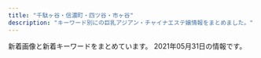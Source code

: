 ```yaml
---
title: "千駄ヶ谷・信濃町・四ツ谷・市ヶ谷"
description: "キーワード別にの巨乳アジアン・チャイナエステ嬢情報をまとめました。"
---
```


新着画像と新着キーワードをまとめています。
2021年05月31日の情報です。

<DmmAffiliateIns />
<KeywordTable
  shops={
    [
    {
        "name": "\u5149\u540d",
        "url": "http://aqua.jpn.cm/",
        "img_links": [],
        "station": "\u56db\u8c37\u4e09\u4e01\u76ee\u99c52\u756a\u51fa\u53e3",
        "keywords": {}
    },
    {
        "url": "http://e-yotsuya.net/",
        "station": "JR\u56db\u30c4\u8c37\u99c5\u8d64\u5742\u53e3",
        "img_links": [
            "http://e-yotsuya.net/images/mobile.png",
            "http://e-yotsuya.net/images/news-tit1.jpg",
            "http://e-yotsuya.net/images/tite-staff1.jpg",
            "http://e-yotsuya.net/images/g1.jpg",
            "http://e-yotsuya.net/images/news-tit.png",
            "http://e-yotsuya.net/images/g7.jpg",
            "http://e-yotsuya.net/images/g8.jpg",
            "http://e-yotsuya.net/images/g5.jpg",
            "http://e-yotsuya.net/images/g9.jpg",
            "http://e-yotsuya.net/images/g3.jpg",
            "http://e-yotsuya.net/images/baner.jpg",
            "http://e-yotsuya.net/images/g6.jpg",
            "http://e-yotsuya.net/images/g4.jpg",
            "http://e-yotsuya.net/images/tite-staff.jpg",
            "http://e-yotsuya.net/images/top2.png",
            "http://e-yotsuya.net/images/top.jpg",
            "http://e-yotsuya.net/images/room.jpg",
            "http://e-yotsuya.net/images/g2.jpg",
            "http://e-yotsuya.net/images/baner2.jpg"
        ],
        "name": "\u30b9\u30de\u30a4\u30eb",
        "keywords": {
            "C": 14
        }
    },
    {
        "img_links": [
            "https://juno-esthe.tokyo/wp-content/uploads/2021/02/78621tiramisu.jpg",
            "https://juno-esthe.tokyo/wp-content/uploads/2021/03/1tiramisu.jpg",
            "https://juno-esthe.tokyo/wp-content/uploads/2021/03/4567tiramisu.jpg",
            "https://juno-esthe.tokyo/wp-content/themes/este/img/1.jpg",
            "https://juno-esthe.tokyo/wp-content/themes/este/img/3.jpg",
            "https://juno-esthe.tokyo/wp-content/themes/este/img/top-img04.png",
            "https://juno-esthe.tokyo/wp-content/themes/este/img/tel_header.png",
            "https://juno-esthe.tokyo/wp-content/themes/este/img/top-img02.png",
            "https://juno-esthe.tokyo/wp-content/uploads/2021/04/87612tiramisu.jpg",
            "https://juno-esthe.tokyo/wp-content/uploads/2021/02/3121tiramisu.jpg",
            "https://juno-esthe.tokyo/wp-content/uploads/2021/02/3456utiramisu.jpg",
            "https://juno-esthe.tokyo/wp-content/themes/este/img/4.jpg",
            "https://juno-esthe.tokyo/wp-content/uploads/2021/02/90876satiramisu.jpg",
            "https://juno-esthe.tokyo/wp-content/uploads/2021/03/31tiramisu.jpg",
            "https://juno-esthe.tokyo/wp-content/uploads/2021/02/567tiramisu.jpg",
            "https://juno-esthe.tokyo/wp-content/themes/este/img/top-img01.png",
            "https://juno-esthe.tokyo/wp-content/themes/este/img/call.png",
            "https://juno-esthe.tokyo/wp-content/themes/este/img/top-img05.png",
            "https://juno-esthe.tokyo/wp-content/themes/este/img/2.jpg",
            "https://juno-esthe.tokyo/wp-content/uploads/2021/02/1tiramisu-1.jpg",
            "https://juno-esthe.tokyo/wp-content/uploads/2021/02/12345678tiramisu.jpg",
            "https://juno-esthe.tokyo/wp-content/themes/este/img/tel_footer.png",
            "https://juno-esthe.tokyo/wp-content/uploads/2021/04/8971tiramisu.jpg",
            "https://juno-esthe.tokyo/wp-content/uploads/2021/02/8estrdyfugi.jpg",
            "https://juno-esthe.tokyo/wp-content/uploads/2021/02/876251tiramisu.jpg",
            "https://juno-esthe.tokyo/wp-content/themes/este/img/top-img03.png",
            "https://juno-esthe.tokyo/wp-content/uploads/2021/04/89762517tiramisu.jpg"
        ],
        "keywords": {
            "C": 27,
            "\u30bb\u30af\u30b7\u30fc": 2,
            "D": 15,
            "E": 3
        },
        "station": "\u56db\u30c4\u8c37\u99c52\u756a\u53e3",
        "url": "https://juno-esthe.tokyo/",
        "name": "\u30c6\u30a3\u30e9\u30df\u30b9"
    },
    {
        "station": "\u56db\u8c37\u4e09\u4e01\u76ee\u99c52\u756a\u53e3",
        "url": "http://l-rlx.com/",
        "keywords": {
            "84": 2,
            "D": 6,
            "C": 17,
            "88": 2,
            "85": 4,
            "86": 4,
            "95": 2,
            "87": 4
        },
        "img_links": [
            "http://l-rlx.com/girl/01.jpg",
            "http://l-rlx.com/s/uploads/05.jpg",
            "http://l-rlx.com/girl/02.jpg",
            "http://l-rlx.com/s/images/service_03.png",
            "http://l-rlx.com/s/images/service_07.png",
            "http://l-rlx.com/images/index_16.jpg",
            "http://l-rlx.com/images/index_07.jpg",
            "http://l-rlx.com/s/image/nav_topics.png",
            "http://l-rlx.com/images/index_14.jpg",
            "http://l-rlx.com/images/index_12.jpg",
            "http://l-rlx.com/images/03.jpg",
            "http://l-rlx.com/girl/03.jpg",
            "http://l-rlx.com/s/image/nav_manga.png",
            "http://l-rlx.com/s/images/slider/prev.png",
            "http://l-rlx.com/s/images/slider/next.png",
            "http://l-rlx.com/s/images/pc.png",
            "http://l-rlx.com/s/images/top_2.jpg",
            "http://l-rlx.com/images/02.jpg",
            "http://l-rlx.com/images/info_09.jpg",
            "http://l-rlx.com/girl/05.jpg",
            "http://l-rlx.com/girl/09.jpg",
            "http://l-rlx.com/images/index_21.jpg",
            "http://l-rlx.com/s/images/service_01.png",
            "http://l-rlx.com/s/images/t2.jpg",
            "http://l-rlx.com/s/images/okubokomachi.jpg",
            "http://l-rlx.com/images/01.jpg",
            "http://l-rlx.com/images/index_20.jpg",
            "http://l-rlx.com/s/uploads/09.jpg",
            "http://l-rlx.com/images/index_06.jpg",
            "http://l-rlx.com/s/image/nav_hotel.png",
            "http://l-rlx.com/s/images/slider/2.jpg",
            "http://l-rlx.com/images/index_03.jpg",
            "http://l-rlx.com/images/staff_09.jpg",
            "http://l-rlx.com/images/index_01.jpg",
            "http://l-rlx.com/images/index_05.jpg",
            "http://l-rlx.com/s/uploads/04.jpg",
            "http://l-rlx.com/images/sub_09.jpg",
            "http://l-rlx.com/s/uploads/07.jpg",
            "http://l-rlx.com/images/index_17.jpg",
            "http://l-rlx.com/girl/07.jpg",
            "http://l-rlx.com/s/uploads/06.jpg",
            "http://l-rlx.com/s/image/nav_sys.png",
            "http://l-rlx.com/s/uploads/010.jpg",
            "http://l-rlx.com/s/uploads/02.jpg",
            "http://l-rlx.com/images/info.jpg",
            "http://l-rlx.com/s/images/t4.jpg",
            "http://l-rlx.com/images/index_02.jpg",
            "http://l-rlx.com/s/image/nav_cast.png",
            "http://l-rlx.com/images/index_04.jpg",
            "http://l-rlx.com/images/rec_09.jpg",
            "http://l-rlx.com/images/rec.jpg",
            "http://l-rlx.com/s/images/slider/3.jpg",
            "http://l-rlx.com/s/images/t3.jpg",
            "http://l-rlx.com/s/uploads/08.jpg",
            "http://l-rlx.com/s/image/nav_top.png",
            "http://l-rlx.com/s/uploads/01.jpg",
            "http://l-rlx.com/girl/08.jpg",
            "http://l-rlx.com/s/images/tel.png",
            "http://l-rlx.com/s/images/t1.jpg",
            "http://l-rlx.com/girl/00.jpg",
            "http://l-rlx.com/girl/04.jpg",
            "http://l-rlx.com/s/images/iphone.png",
            "http://l-rlx.com/s/uploads/03.jpg",
            "http://l-rlx.com/s/images/slider/1.jpg"
        ],
        "name": "\u30aa\u30fc\u30ed\u30e9"
    },
    {
        "name": "1819\uff5e\u7d46",
        "keywords": {
            "C": 12,
            "85": 4,
            "D": 5,
            "86": 2,
            "84": 2
        },
        "img_links": [
            "http://1819-kizuna.work/img/st24.jpg",
            "http://1819-kizuna.work/img/botton.jpg",
            "http://1819-kizuna.work/img/1F339.png",
            "http://1819-kizuna.work/img/1F353.png",
            "http://1819-kizuna.work/i/img/st30.jpg",
            "http://1819-kizuna.work/img/s25.jpg",
            "http://1819-kizuna.work/img/1F60A.png",
            "http://1819-kizuna.work/img/fla.jpg",
            "http://1819-kizuna.work/i/img/s2.jpg",
            "http://1819-kizuna.work/img/s32.jpg",
            "http://1819-kizuna.work/img/s30.jpg",
            "http://1819-kizuna.work/i/img/st033.jpg",
            "http://1819-kizuna.work/img/st032.jpg",
            "http://1819-kizuna.work/img/jk.jpg",
            "http://1819-kizuna.work/i/img/st032.jpg",
            "http://1819-kizuna.work/i/img/r4.jpg",
            "http://1819-kizuna.work/img/st030.jpg",
            "http://1819-kizuna.work/img/1F33C.png",
            "http://1819-kizuna.work/img/st033.jpg",
            "http://1819-kizuna.work/img/st25.jpg",
            "http://1819-kizuna.work/i/img/st32.jpg",
            "http://1819-kizuna.work/img/st30.jpg",
            "http://1819-kizuna.work/i/img/r3.jpg",
            "http://1819-kizuna.work/i/img/st33.jpg",
            "http://1819-kizuna.work/i/img/st024.jpg",
            "http://1819-kizuna.work/i/img/r2.jpg",
            "http://1819-kizuna.work/i/img/s4.jpg",
            "http://1819-kizuna.work/img/mo.png",
            "http://1819-kizuna.work/img/1F351.png",
            "http://1819-kizuna.work/img/s24.jpg",
            "http://1819-kizuna.work/img/s33.jpg",
            "http://1819-kizuna.work/img/st024.jpg",
            "http://1819-kizuna.work/i/img/s3.jpg",
            "http://1819-kizuna.work/i/img/st25.jpg",
            "http://1819-kizuna.work/i/img/st24.jpg",
            "http://1819-kizuna.work/i/img/jk.jpg",
            "http://1819-kizuna.work/i/img/st030.jpg",
            "http://1819-kizuna.work/i/img/s5.jpg",
            "http://1819-kizuna.work/img/skr.png",
            "http://1819-kizuna.work/i/img/skr.png",
            "http://1819-kizuna.work/i/img/s1.jpg",
            "http://1819-kizuna.work/img/bottom.jpg",
            "http://1819-kizuna.work/img/st32.jpg",
            "http://1819-kizuna.work/img/1F431.png",
            "http://1819-kizuna.work/i/img/s6.jpg",
            "http://1819-kizuna.work/img/st33.jpg",
            "http://1819-kizuna.work/i/img/r1.jpg"
        ],
        "url": "http://1819-kizuna.work/",
        "station": "\u56db\u8c37\u4e09\u4e01\u76ee\u99c53\u756a\u51fa\u53e3"
    },
    {
        "url": "http://xn--vckg5a9gug.in.net/",
        "name": "Moon",
        "station": "\u9eb9\u753a\u99c51\u756a\u51fa\u53e3",
        "img_links": [
            "http://xn--vckg5a9gug.in.net/images/top.jpg",
            "http://xn--vckg5a9gug.in.net/images/tit3.jpg",
            "http://xn--vckg5a9gug.in.net/images/cg01.jpg",
            "http://xn--vckg5a9gug.in.net/images/tit1.jpg",
            "http://xn--vckg5a9gug.in.net/images/tit2.jpg",
            "http://xn--vckg5a9gug.in.net/images/cg03.jpg",
            "http://xn--vckg5a9gug.in.net/images/sys.jpg",
            "http://xn--vckg5a9gug.in.net/images/fbf.jpg",
            "http://xn--vckg5a9gug.in.net/images/tit4.jpg",
            "http://xn--vckg5a9gug.in.net/images/fla.jpg",
            "http://xn--vckg5a9gug.in.net/images/tit5.jpg",
            "http://xn--vckg5a9gug.in.net/images/cg02.jpg",
            "http://xn--vckg5a9gug.in.net/link/menlog.jpg",
            "http://xn--vckg5a9gug.in.net/images/no.png",
            "http://xn--vckg5a9gug.in.net/images/cg04.jpg",
            "http://xn--vckg5a9gug.in.net/images/fbt.jpg"
        ],
        "keywords": {
            "D": 4,
            "85": 1,
            "86": 3
        }
    },
    {
        "img_links": [
            "http://lakulaku.info/img/5-3.jpg",
            "http://lakulaku.info/images/staff/nena.jpg",
            "http://lakulaku.info/images/titestaff.png",
            "http://lakulaku.info/images/staff/sizuka.jpg",
            "http://lakulaku.info/images/staff/mari.jpg",
            "http://lakulaku.info/images/mobile.png",
            "http://lakulaku.info/images/newtit.png",
            "http://lakulaku.info/images/staff/momo.jpg",
            "http://lakulaku.info/img/s06.jpg",
            "http://lakulaku.info/images/staff/ai.jpg",
            "http://lakulaku.info/images/top.jpg",
            "http://lakulaku.info/images/staff/rina.jpg",
            "http://lakulaku.info/img/5-2.jpg",
            "http://lakulaku.info/images/staff/5-4.jpg",
            "http://lakulaku.info/images/staff/5-1.jpg",
            "http://lakulaku.info/img/5-4.jpg",
            "http://lakulaku.info/images/staff/5-5.jpg",
            "http://lakulaku.info/images/staff/5-3.jpg",
            "http://lakulaku.info/images/staff/yumi.jpg",
            "http://lakulaku.info/images/staff/5-2.jpg",
            "http://lakulaku.info/img/5-5.jpg",
            "http://lakulaku.info/images/staff/s06.jpg",
            "http://lakulaku.info/swf/baner.jpg",
            "http://lakulaku.info/img/5-1.jpg",
            "http://lakulaku.info/img/rina.jpg",
            "http://lakulaku.info/images/staff/ai-a.jpg"
        ],
        "keywords": {},
        "name": "\u767e\u5408",
        "url": "http://lakulaku.info/",
        "station": "\u56db\u8c37\u4e09\u4e01\u76ee\u99c52\u756a"
    },
    {
        "station": "\u56db\u8c37\u4e09\u4e01\u76ee\u99c52\u756a\u51fa\u53e3",
        "img_links": [],
        "url": "http://bimajo.ies.fun/",
        "keywords": {},
        "name": "\u7652\u3057\u306e\u5c4b"
    },
    {
        "station": "\u56db\u8c37\u4e09\u4e01\u76ee\u99c52\u756a",
        "img_links": [
            "https://tanpopo.tyo.cm/images/pagetop.png",
            "https://tanpopo.tyo.cm/photos/sites/43/2021/05/202105270627598.jpg",
            "https://tanpopo.tyo.cm/images/service3.jpg",
            "https://tanpopo.tyo.cm/photos/sites/43/2021/05/2021052706265811.jpg",
            "https://tanpopo.tyo.cm/images/sp_img_teaser.jpg",
            "https://tanpopo.tyo.cm/photos/sites/43/2021/05/2021052706184275.jpg",
            "https://tanpopo.tyo.cm/photos/sites/43/2021/04/2021041907342674.jpg",
            "https://tanpopo.tyo.cm/photos/sites/43/2021/05/2021052706195377.jpg",
            "https://tanpopo.tyo.cm/images/service4.jpg",
            "https://tanpopo.tyo.cm/photos/sites/43/2021/05/2021052706264932.jpg",
            "https://tanpopo.tyo.cm/images/img_teaser.jpg",
            "https://tanpopo.tyo.cm/images/sp_mainimg.jpg",
            "https://tanpopo.tyo.cm/photos/sites/43/2021/05/2021052706273311.jpg",
            "https://tanpopo.tyo.cm/photos/sites/43/2021/05/2021052706272553.jpg",
            "https://tanpopo.tyo.cm/images/service2.jpg",
            "https://tanpopo.tyo.cm/photos/sites/43/2021/05/2021052706172719.jpg",
            "https://tanpopo.tyo.cm/photos/sites/43/2021/04/2021041907343346.jpg",
            "https://tanpopo.tyo.cm/images/service1.jpg",
            "https://tanpopo.tyo.cm/photos/sites/43/2021/05/2021052706181913.jpg",
            "https://tanpopo.tyo.cm/images/mainimg.jpg"
        ],
        "keywords": {
            "E": 4,
            "85": 16,
            "C": 17,
            "D": 24,
            "F": 4,
            "86": 8,
            "87": 8
        },
        "url": "https://tanpopo.tyo.cm/",
        "name": "\u305f\u3093\u307d\u307d"
    },
    {
        "keywords": {},
        "img_links": [
            "http://e-rosa.net/images/te1.jpg",
            "http://e-rosa.net/images/pagetop.png",
            "http://e-rosa.net/images/rina0.jpg",
            "http://e-rosa.net/images/te3.jpg",
            "http://e-rosa.net/images/ha.jpg",
            "http://e-rosa.net/images/tite-link.png",
            "http://e-rosa.net/images/003.jpg",
            "http://e-rosa.net/images/nei_03.png",
            "http://e-rosa.net/images/ayaka.jpg",
            "http://e-rosa.net/images/sejutu6.jpg",
            "http://e-rosa.net/images/sejutu2.jpg",
            "http://e-rosa.net/images/g13.jpg",
            "http://e-rosa.net/images/girl_top.png",
            "http://e-rosa.net/images/aya2.jpg",
            "http://e-rosa.net/images/yuyi.jpg",
            "http://e-rosa.net/images/girl_03.png",
            "http://e-rosa.net/images/rina1.jpg",
            "http://e-rosa.net/images/risa.jpg",
            "http://e-rosa.net/images/tite-magazine.png",
            "http://e-rosa.net/images/mimi.jpg",
            "http://e-rosa.net/images/misa1.jpg",
            "http://e-rosa.net/images/sejutu5.jpg",
            "http://e-rosa.net/images/mio.jpg",
            "http://e-rosa.net/images/yuna.jpg",
            "http://e-rosa.net/images/004.jpg",
            "http://e-rosa.net/images/rina2.jpg",
            "http://e-rosa.net/images/noimage.jpg",
            "http://e-rosa.net/images/009.jpg",
            "http://e-rosa.net/images/meyi1.jpg",
            "http://e-rosa.net/images/ddd.jpg",
            "http://e-rosa.net/images/news_bottom.jpg",
            "http://e-rosa.net/images/meyi2.jpg",
            "http://e-rosa.net/images/nei_01.png",
            "http://e-rosa.net/images/001.jpg",
            "http://e-rosa.net/images/yuyu.jpg",
            "http://e-rosa.net/images/girlx_top.png",
            "http://e-rosa.net/images/006.jpg",
            "http://e-rosa.net/images/right_top.png",
            "http://e-rosa.net/images/news_top.jpg",
            "http://e-rosa.net/images/yuri.jpg",
            "http://e-rosa.net/images/access3.jpg",
            "http://e-rosa.net/images/tite-staff.png",
            "http://e-rosa.net/images/g1.jpg",
            "http://e-rosa.net/images/rimi.jpg",
            "http://e-rosa.net/images/haruka.jpg",
            "http://e-rosa.net/images/gg1.png",
            "http://e-rosa.net/images/aya1.jpg",
            "http://e-rosa.net/images/002.jpg",
            "http://e-rosa.net/images/sejutu1.jpg",
            "http://e-rosa.net/images/te2.jpg",
            "http://e-rosa.net/images/girl_01.png",
            "http://e-rosa.net/images/k1.jpg",
            "http://e-rosa.net/images/grande.jpg",
            "http://e-rosa.net/images/005.jpg",
            "http://e-rosa.net/images/right_bottom.png"
        ],
        "station": "\u56db\u8c37\u4e09\u4e01\u76ee\u99c52\u756a",
        "url": "http://e-rosa.net/",
        "name": "ROSA"
    }
]
}
/>
<DmmAffiliateScript />
